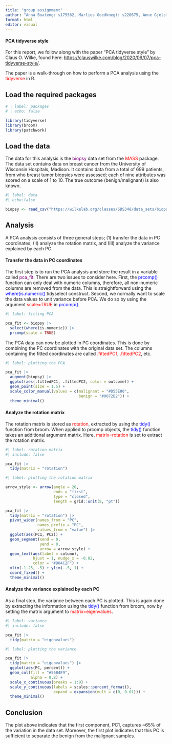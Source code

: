 ```yaml
---
title: "group assignment"
author: "Anna Boateng: s175562, Marlies Goedknegt: s220675, Anne Gjelstrup: s194530, Katja Jagd: s185395, Olivia Ronnenberg: s183359"
format: html
editor: visual
---
```


#### PCA tidyverse style

For this report, we follow along with the paper "PCA tidyverse style" by Claus O. Wilke, found here: <https://clauswilke.com/blog/2020/09/07/pca-tidyverse-style/>.

The paper is a walk-through on how to perform a PCA analysis using the [tidyverse]{style="color:red;"} in R.

## Load the required packages

```r
# | label: packages
# | echo: false

library(tidyverse)
library(broom)
library(patchwork)

```

## Load the data

The data for this analysis is the [biopsy]{style="color:purple;"} data set from the [MASS]{style="color:red;"} package. The data set contains data on breast cancer from the University of Wisconsin Hospitals, Madison. It contains data from a total of 699 patients, from who breast tumor biopsies were assessed; each of nine attributes was scored on a scale of 1 to 10. The true outcome (benign/malignant) is also known.

```r
#| label: data
#| echo:false

biopsy <- read_csv("https://wilkelab.org/classes/SDS348/data_sets/biopsy.csv")

```

## Analysis

A PCA analysis consists of three general steps; (1) transfer the data in PC coordinates, (II) analyze the rotation matrix, and (III) analyze the variance explained by each PC.

#### Transfer the data in PC coordinates

The first step is to run the PCA analysis and store the result in a variable called [pca_fit]{style="color:purple;"}. There are two issues to consider here. First, the [prcomp()]{style="color:blue;"} function can only deal with numeric columns, therefore, all non-numeric columns are removed from the data. This is straightforward using the [where(is.numeric()]{style="color:blue;"} tidyselect construct. Second, we normally want to scale the data values to unit variance before PCA. We do so by using the argument [scale=TRUE]{style="color:red;"} in [prcomp()]{style="color:blue;"}.

```r
#| label: fitting PCA

pca_fit <- biopsy |> 
  select(where(is.numeric)) |> 
  prcomp(scale = TRUE)

```

The PCA data can now be plotted in PC coordinates. This is done by combining the PC coordinates with the original data set. The columns containing the fitted coordinates are called [.fittedPC1]{style="color:red;"}, [.fittedPC2]{style="color:red;"}, etc.

```r
#| label: plotting the PCA

pca_fit |> 
  augment(biopsy) |> 
  ggplot(aes(.fittedPC1, .fittedPC2, color = outcome)) + 
  geom_point(size = 1.5) +
  scale_color_manual(values = c(malignant = "#D55E00",
                                benign = "#0072B2")) +
  theme_minimal()

```

#### Analyze the rotation matrix

The rotation matrix is stored as [rotation]{style="color:red;"}, extracted by using the [tidy()]{style="color:blue;"} function from broom. When applied to prcomp objects, the [tidy()]{style="color:blue;"} function takes an additional argument matrix. Here, [matrix=rotation]{style="color:red;"} is set to extract the rotation matrix.

```r
#| label: rotation matrix
#| include: false

pca_fit |> 
  tidy(matrix = "rotation")

```

```r
#| label: plotting the rotation matrix

arrow_style <- arrow(angle = 20,
                     ends = "first",
                     type = "closed",
                     length = grid::unit(8, "pt"))

pca_fit |> 
  tidy(matrix = "rotation") |> 
  pivot_wider(names_from = "PC",
              names_prefix = "PC",
              values_from = "value") |> 
  ggplot(aes(PC1, PC2)) +
  geom_segment(xend = 0,
               yend = 0,
               arrow = arrow_style) +
  geom_text(aes(label = column),
            hjust = 1, nudge_x = -0.02, 
            color = "#904C2F") +
  xlim(-1.25, .5) + ylim(-.5, 1) +
  coord_fixed() +
  theme_minimal()

```

#### Analyze the variance explained by each PC

As a final step, the variance between each PC is plotted. This is again done by extracting the information using the [tidy()]{style="color:blue;"} function from broom, now by setting the matrix argument to [matrix=eigenvalues]{style="color:red;"}.

```r
#| label: variance
#| include: false

pca_fit |> 
  tidy(matrix = "eigenvalues")

```

```r
#| label: plotting the variance

pca_fit |> 
  tidy(matrix = "eigenvalues") |> 
  ggplot(aes(PC, percent)) +
  geom_col(fill = "#56B4E9",
           alpha = 0.8) +
  scale_x_continuous(breaks = 1:9) +
  scale_y_continuous(labels = scales::percent_format(),
                     expand = expansion(mult = c(0, 0.01))) +
  theme_minimal()

```

## Conclusion

The plot above indicates that the first component, PC1, captures \~65% of the variation in the data set. Moreover, the first plot indicates that this PC is sufficient to separate the benign from the malignant samples.
